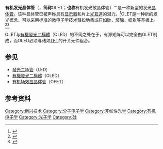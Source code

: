 '''有机发光晶体管'''（{{lang-en|'''organic light-emitting transistor}}，'''简称'''OLET；'''也称'''有机发光敏晶体管）'''是一种新型的发光[[晶体管|晶体管]]。该种晶体管已被声称具有[[显示器|显示器]]和片上[[光互連|光互連]]的潜力。<ref>{{Cite web|url=http://spectrum.ieee.org/semiconductors/optoelectronics/organic-transistor-could-outshine-oleds/0|title=Organic Transistor Could Outshine OLEDs|access-date=2016-12-07|archive-url=https://web.archive.org/web/20170207070331/http://spectrum.ieee.org/semiconductors/optoelectronics/organic-transistor-could-outshine-oleds/0|archive-date=2017-02-07|dead-url=yes}}</ref>OLET是一种新的发光概念，可以采用标准的[[微电子学|微电子学]]技术轻松地集成在如[[硅|硅]]、[[玻璃|玻璃]]、[[纸张|纸张]]等基板上。<ref>{{Cite web|url=http://www.nanowerk.com/spotlight/spotid=16162.php|title=Organic light-emitting transistors outperforming OLEDs|access-date=2016-12-07|archive-date=2021-01-25|archive-url=https://web.archive.org/web/20210125123140/https://www.nanowerk.com/spotlight/spotid=16162.php|dead-url=no}}</ref><ref>{{cite news|title=意美聯合研發高效有機發光敏晶體管|url=http://scitech.people.com.cn/BIG5/11829217.html|accessdate=2016-12-07|agency=科技日报|publisher=人民网|date=2010-06-09|archive-date=2016-12-20|archive-url=https://web.archive.org/web/20161220104056/http://scitech.people.com.cn/BIG5/11829217.html|dead-url=no}}</ref>

OLET与[[有機發光二極體|有機發光二極體]]（OLED）的不同之处在于，有源矩阵可以完全由OLET制成，而OLED必须与诸如[[薄膜電晶體|TFT]]的开关元件组合。

== 参见 ==
* [[發光二極管|發光二極管]]（LED）
* [[有機發光二極體|有機發光二極體]]（OLED）
* [[有机场效应晶体管|有机场效应晶体管]]（OFET）

== 参考资料 ==
{{reflist}}

{{显示技术}}
{{新兴技术}}
[[Category:新兴技术|Category:新兴技术]]
[[Category:分子电子学|Category:分子电子学]]
[[Category:非线性光学|Category:非线性光学]]
[[Category:有机电子学|Category:有机电子学]]
[[Category:光子学|Category:光子学]]
[[Category:硅|Category:硅]]